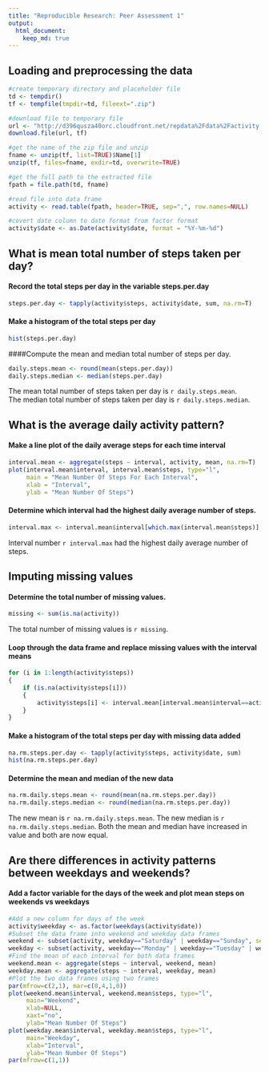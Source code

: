 ```yaml
---
title: "Reproducible Research: Peer Assessment 1"
output: 
  html_document:
    keep_md: true
---
```





## Loading and preprocessing the data

```r
#create temporary directory and placeholder file
td <- tempdir() 
tf <- tempfile(tmpdir=td, fileext=".zip")  

#download file to temporary file
url <- "http://d396qusza40orc.cloudfront.net/repdata%2Fdata%2Factivity.zip"
download.file(url, tf)

#get the name of the zip file and unzip
fname <- unzip(tf, list=TRUE)$Name[1]
unzip(tf, files=fname, exdir=td, overwrite=TRUE)

#get the full path to the extracted file
fpath = file.path(td, fname)

#read file into data frame
activity <- read.table(fpath, header=TRUE, sep=",", row.names=NULL)

#covert date column to date format from factor format
activity$date <- as.Date(activity$date, format = "%Y-%m-%d")
```



## What is mean total number of steps taken per day?

#### Record the total steps per day in the variable steps.per.day
```r
steps.per.day <- tapply(activity$steps, activity$date, sum, na.rm=T)
```

#### Make a histogram of the total steps per day
```r
hist(steps.per.day)
```

####Compute the mean and median total number of steps per day.
```r
daily.steps.mean <- round(mean(steps.per.day))
daily.steps.median <- median(steps.per.day)
```

The mean total number of steps taken per day is `r daily.steps.mean`.  
The median total number of steps taken per day is `r daily.steps.median`.

## What is the average daily activity pattern?
#### Make a line plot of the daily average steps for each time interval
```r
interval.mean <- aggregate(steps ~ interval, activity, mean, na.rm=T)
plot(interval.mean$interval, interval.mean$steps, type="l", 
     main = "Mean Number Of Steps For Each Interval", 
     xlab = "Interval", 
     ylab = "Mean Number Of Steps")
```

#### Determine which interval had the highest daily average number of steps.
```r
interval.max <- interval.mean$interval[which.max(interval.mean$steps)]
```
Interval number `r interval.max` had the highest daily average number of steps.



## Imputing missing values
#### Determine the total number of missing values.
```r
missing <- sum(is.na(activity))
```
The total number of missing values is `r missing`.

#### Loop through the data frame and replace missing values with the interval means
```r
for (i in 1:length(activity$steps))
{
    if (is.na(activity$steps[i]))
    {
        activity$steps[i] <- interval.mean[interval.mean$interval==activity$interval[i], 2]
    }
}
```

#### Make a histogram of the total steps per day with missing data added
```r
na.rm.steps.per.day <- tapply(activity$steps, activity$date, sum)
hist(na.rm.steps.per.day)
```

#### Determine the mean and median of the new data
```r
na.rm.daily.steps.mean <- round(mean(na.rm.steps.per.day))
na.rm.daily.steps.median <- round(median(na.rm.steps.per.day))
```
The new mean is `r na.rm.daily.steps.mean`.
The new median is `r na.rm.daily.steps.median`.
Both the mean and median have increased in value and both are now equal.

## Are there differences in activity patterns between weekdays and weekends?

#### Add a factor variable for the days of the week and plot mean steps on weekends vs weekdays
```r
#Add a new column for days of the week
activity$weekday <- as.factor(weekdays(activity$date))
#Subset the data frame into weekend and weekday data frames
weekend <- subset(activity, weekday=="Saturday" | weekday=="Sunday", select=c(steps, interval))
weekday <- subset(activity, weekday=="Monday" | weekday=="Tuesday" | weekday=="Wednesday" | weekday=="Thursday" | weekday =="Friday", select=c(steps, interval))
#Find the mean of each interval for both data frames
weekend.mean <- aggregate(steps ~ interval, weekend, mean)
weekday.mean <- aggregate(steps ~ interval, weekday, mean)
#Plot the two data frames using two frames
par(mfrow=c(2,1), mar=c(0,4,1,0))
plot(weekend.mean$interval, weekend.mean$steps, type="l",
     main="Weekend",
     xlab=NULL,
     xaxt="no",
     ylab="Mean Number Of Steps")
plot(weekday.mean$interval, weekday.mean$steps, type="l",
     main="Weekday",
     xlab="Interval", 
     ylab="Mean Number Of Steps")
par(mfrow=c(1,1))
```


